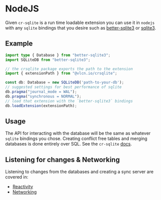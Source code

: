
# NodeJS

Given `cr-sqlite` is a run time loadable extension you can use it in `nodejs` with any `sqlite` bindings that you desire such as
[better-sqlite3](https://github.com/WiseLibs/better-sqlite3) or [sqlite3](https://www.npmjs.com/package/sqlite3).

## Example

```ts
import type { Database } from "better-sqlite3";
import SQLiteDB from "better-sqlite3";

// the crsqlite package exports the path to the extension
import { extensionPath } from "@vlcn.io/crsqlite";

const db: Database = new SQLiteDB('path-to-your-db');
// suggested settings for best performance of sqlite
db.pragma("journal_mode = WAL");
db.pragma("synchronous = NORMAL");
// load that extension with the `better-sqlite3` bindings
db.loadExtension(extensionPath);
```

## Usage

The API for interacting with the database will be the same as whatever `sqlite` bindings you chose. Creating conflict free tables and merging databases is done entirely over SQL. See the `cr-sqlite` [docs](/cr-sqlite/api-methods/crsql_as_crr).

## Listening for changes & Networking

Listening to changes from the databases and creating a sync server are covered in:

- [Reactivity](./reactivity)
- [Networking](./networking)
